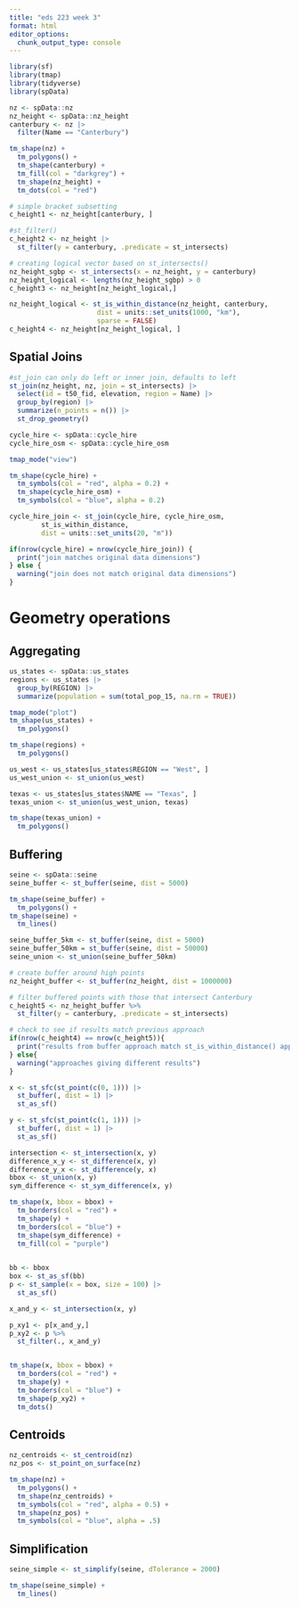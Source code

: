```yaml
---
title: "eds 223 week 3"
format: html
editor_options: 
  chunk_output_type: console
---
```


```r
library(sf)
library(tmap)
library(tidyverse)
library(spData)
```

```r
nz <- spData::nz
nz_height <- spData::nz_height
canterbury <- nz |>
  filter(Name == "Canterbury")
```

```r
tm_shape(nz) +
  tm_polygons() +
  tm_shape(canterbury) +
  tm_fill(col = "darkgrey") +
  tm_shape(nz_height) +
  tm_dots(col = "red")
```

```r
# simple bracket subsetting
c_height1 <- nz_height[canterbury, ]

#st_filter()
c_height2 <- nz_height |>
  st_filter(y = canterbury, .predicate = st_intersects)

# creating logical vector based on st_intersects()
nz_height_sgbp <- st_intersects(x = nz_height, y = canterbury)
nz_height_logical <- lengths(nz_height_sgbp) > 0
c_height3 <- nz_height[nz_height_logical,]

```

```r
nz_height_logical <- st_is_within_distance(nz_height, canterbury, 
                      dist = units::set_units(1000, "km"),
                      sparse = FALSE)
c_height4 <- nz_height[nz_height_logical, ]
```

## Spatial Joins


```r
#st_join can only do left or inner join, defaults to left
st_join(nz_height, nz, join = st_intersects) |>
  select(id = t50_fid, elevation, region = Name) |>
  group_by(region) |>
  summarize(n_points = n()) |>
  st_drop_geometry()

```


```r
cycle_hire <- spData::cycle_hire
cycle_hire_osm <- spData::cycle_hire_osm

tmap_mode("view")

tm_shape(cycle_hire) +
  tm_symbols(col = "red", alpha = 0.2) +
  tm_shape(cycle_hire_osm) +
  tm_symbols(col = "blue", alpha = 0.2) 
```

```r
cycle_hire_join <- st_join(cycle_hire, cycle_hire_osm,
        st_is_within_distance,
        dist = units::set_units(20, "m"))

```

```r

if(nrow(cycle_hire) = nrow(cycle_hire_join)) {
  print("join matches original data dimensions") 
} else {
  warning("join does not match original data dimensions")
}
```

# Geometry operations
## Aggregating
```r
us_states <- spData::us_states
regions <- us_states |>
  group_by(REGION) |>
  summarize(population = sum(total_pop_15, na.rm = TRUE))

tmap_mode("plot")
tm_shape(us_states) +
  tm_polygons() 

tm_shape(regions) +
  tm_polygons()

```


```r
us_west <- us_states[us_states$REGION == "West", ]
us_west_union <- st_union(us_west)

texas <- us_states[us_states$NAME == "Texas", ]
texas_union <- st_union(us_west_union, texas)

tm_shape(texas_union) +
  tm_polygons()


```

## Buffering

```r
seine <- spData::seine
seine_buffer <- st_buffer(seine, dist = 5000)

tm_shape(seine_buffer) +
  tm_polygons() +
tm_shape(seine) +
  tm_lines()

seine_buffer_5km <- st_buffer(seine, dist = 5000)
seine_buffer_50km = st_buffer(seine, dist = 50000)
seine_union <- st_union(seine_buffer_50km)

# create buffer around high points
nz_height_buffer <- st_buffer(nz_height, dist = 1000000)

# filter buffered points with those that intersect Canterbury
c_height5 <- nz_height_buffer %>%
  st_filter(y = canterbury, .predicate = st_intersects)

# check to see if results match previous approach
if(nrow(c_height4) == nrow(c_height5)){
  print("results from buffer approach match st_is_within_distance() approach")
} else{
  warning("approaches giving different results")
}
```


```r
x <- st_sfc(st_point(c(0, 1))) |>
  st_buffer(, dist = 1) |>
  st_as_sf()

y <- st_sfc(st_point(c(1, 1))) |>
  st_buffer(, dist = 1) |>
  st_as_sf()

intersection <- st_intersection(x, y)
difference_x_y <- st_difference(x, y)
difference_y_x <- st_difference(y, x)
bbox <- st_union(x, y)
sym_difference <- st_sym_difference(x, y)

tm_shape(x, bbox = bbox) +
  tm_borders(col = "red") +
  tm_shape(y) +
  tm_borders(col = "blue") +
  tm_shape(sym_difference) +
  tm_fill(col = "purple")
  
```

```r
bb <- bbox
box <- st_as_sf(bb)
p <- st_sample(x = box, size = 100) |>
  st_as_sf()

x_and_y <- st_intersection(x, y)

p_xy1 <- p[x_and_y,]
p_xy2 <- p %>%
  st_filter(., x_and_y)


tm_shape(x, bbox = bbox) +
  tm_borders(col = "red") +
  tm_shape(y) +
  tm_borders(col = "blue") +
  tm_shape(p_xy2) +
  tm_dots()
```

## Centroids

```r
nz_centroids <- st_centroid(nz)
nz_pos <- st_point_on_surface(nz)

tm_shape(nz) +
  tm_polygons() +
  tm_shape(nz_centroids) +
  tm_symbols(col = "red", alpha = 0.5) +
  tm_shape(nz_pos) +
  tm_symbols(col = "blue", alpha = .5)

```

## Simplification

```r
seine_simple <- st_simplify(seine, dTolerance = 2000)

tm_shape(seine_simple) +
  tm_lines()
```

